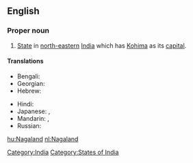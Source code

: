 ==English==
{{wikipedia}}

===Proper noun===
{{en-proper noun}}

# [[State]] in [[north-eastern]] [[India]] which has [[Kohima]] as its [[capital]].

====Translations====
{{trans-top|state}}
* Bengali: {{t|bn|নাগাল্যান্ড|sc=Beng}}
* Georgian: {{t|ka|ნაგალენდი|sc=Geor}}
* Hebrew: {{t|he|נאגאלנד|sc=Hebr}}
{{trans-mid}}
* Hindi: {{t|hi|नागालैंड|tr=nāgālaiṇḍ|sc=Deva}}
* Japanese: {{t|ja|ナガランド州|tr=Nagarando-shū|sc=Jpan}},  {{t|ja|ナガランド|tr=Nagarando|sc=Jpan}}
* Mandarin: {{t|zh|那加蘭邦|sc=Hani}},  {{t|zh|那加兰邦|tr=Nàjiālán-bāng|sc=Hani}}
* Russian: {{t|ru|Нагаленд|m|tr=Nágalend, Nagalénd|sc=Cyrl}}
{{trans-bottom}}

[[Category:India]]
[[Category:States of India]]

[[hu:Nagaland]]
[[nl:Nagaland]]